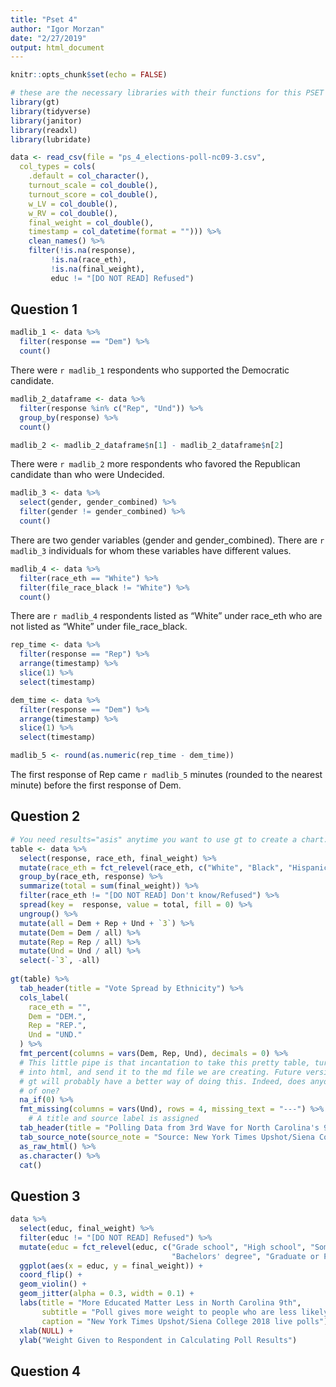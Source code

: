 ```yaml
---
title: "Pset 4"
author: "Igor Morzan"
date: "2/27/2019"
output: html_document
---
```


```r
knitr::opts_chunk$set(echo = FALSE)

# these are the necessary libraries with their functions for this PSET
library(gt)
library(tidyverse)
library(janitor)
library(readxl)
library(lubridate)

data <- read_csv(file = "ps_4_elections-poll-nc09-3.csv",
  col_types = cols(
    .default = col_character(),
    turnout_scale = col_double(),
    turnout_score = col_double(),
    w_LV = col_double(),
    w_RV = col_double(),
    final_weight = col_double(),
    timestamp = col_datetime(format = ""))) %>%
    clean_names() %>%
    filter(!is.na(response), 
         !is.na(race_eth), 
         !is.na(final_weight), 
         educ != "[DO NOT READ] Refused")
```

## Question 1
```r
madlib_1 <- data %>% 
  filter(response == "Dem") %>%
  count()
```
There were `r madlib_1` respondents who supported the Democratic candidate.

```r
madlib_2_dataframe <- data %>%
  filter(response %in% c("Rep", "Und")) %>%
  group_by(response) %>%
  count()

madlib_2 <- madlib_2_dataframe$n[1] - madlib_2_dataframe$n[2]
```
There were `r madlib_2` more respondents who favored the Republican candidate than who were Undecided.

```r
madlib_3 <- data %>%
  select(gender, gender_combined) %>%
  filter(gender != gender_combined) %>%
  count()
```
There are two gender variables (gender and gender_combined). There are `r madlib_3` individuals for whom these variables have different values.

```r
madlib_4 <- data %>%
  filter(race_eth == "White") %>%
  filter(file_race_black != "White") %>%
  count()
```
There are `r madlib_4` respondents listed as “White” under race_eth who are not listed as “White” under file_race_black.

```r
rep_time <- data %>%
  filter(response == "Rep") %>%
  arrange(timestamp) %>%
  slice(1) %>%
  select(timestamp)

dem_time <- data %>%
  filter(response == "Dem") %>%
  arrange(timestamp) %>%
  slice(1) %>%
  select(timestamp)

madlib_5 <- round(as.numeric(rep_time - dem_time))
```
The first response of Rep came `r madlib_5` minutes (rounded to the nearest minute) before the first response of Dem.

## Question 2
```r
# You need results="asis" anytime you want to use gt to create a chart.
table <- data %>% 
  select(response, race_eth, final_weight) %>% 
  mutate(race_eth = fct_relevel(race_eth, c("White", "Black", "Hispanic", "Asian", "Other"))) %>%
  group_by(race_eth, response) %>%
  summarize(total = sum(final_weight)) %>%   
  filter(race_eth != "[DO NOT READ] Don't know/Refused") %>% 
  spread(key =  response, value = total, fill = 0) %>% 
  ungroup() %>%
  mutate(all = Dem + Rep + Und + `3`) %>% 
  mutate(Dem = Dem / all) %>% 
  mutate(Rep = Rep / all) %>% 
  mutate(Und = Und / all) %>% 
  select(-`3`, -all)
  
gt(table) %>% 
  tab_header(title = "Vote Spread by Ethnicity") %>% 
  cols_label(
    race_eth = "",
    Dem = "DEM.",
    Rep = "REP.",
    Und = "UND."
  ) %>%
  fmt_percent(columns = vars(Dem, Rep, Und), decimals = 0) %>% 
  # This little pipe is that incantation to take this pretty table, turn it
  # into html, and send it to the md file we are creating. Future versions of
  # gt will probably have a better way of doing this. Indeed, does anyone know
  # of one?
  na_if(0) %>%
  fmt_missing(columns = vars(Und), rows = 4, missing_text = "---") %>%
    # A title and source label is assigned
  tab_header(title = "Polling Data from 3rd Wave for North Carolina's 9th Congressional District") %>% 
  tab_source_note(source_note = "Source: New York Times Upshot/Siena College 2018 live polls") %>% 
  as_raw_html() %>% 
  as.character() %>% 
  cat()
```

## Question 3
```r
data %>%
  select(educ, final_weight) %>%
  filter(educ != "[DO NOT READ] Refused") %>%
  mutate(educ = fct_relevel(educ, c("Grade school", "High school", "Some college or trade school", 
                                    "Bachelors' degree", "Graduate or Professional Degree"))) %>%
  ggplot(aes(x = educ, y = final_weight)) +
  coord_flip() +
  geom_violin() +
  geom_jitter(alpha = 0.3, width = 0.1) +
  labs(title = "More Educated Matter Less in North Carolina 9th",
       subtitle = "Poll gives more weight to people who are less likely to participate in polls",
       caption = "New York Times Upshot/Siena College 2018 live polls") +
  xlab(NULL) +
  ylab("Weight Given to Respondent in Calculating Poll Results")
```

## Question 4